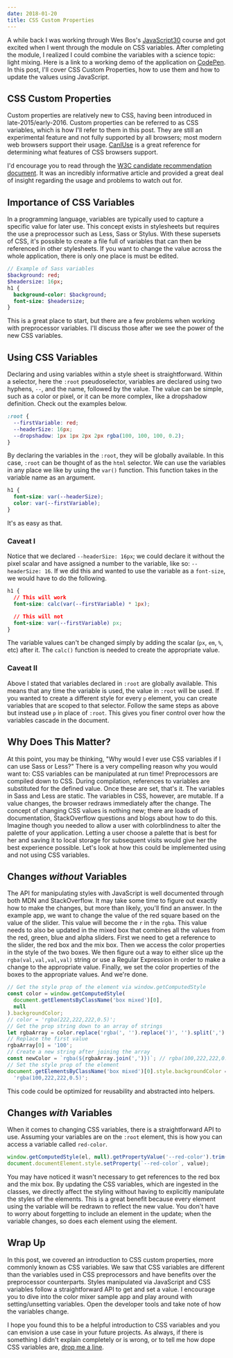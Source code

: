 ```yaml
---
date: 2018-01-20
title: CSS Custom Properties
---
```


A while back I was working through Wes Bos's [JavaScript30](https://javascript30.com/) course and got excited when I went through the module on CSS variables. After completing the module, I realized I could combine the variables with a science topic: light mixing. Here is a link to a working demo of the application on [CodePen](https://codepen.io/mfrazier/full/mpvXqN/). In this post, I'll cover CSS Custom Properties, how to use them and how to update the values using JavaScript.

## CSS Custom Properties

Custom properties are relatively new to CSS, having been introduced in late-2015/early-2016. Custom properties can be referred to as CSS variables, which is how I'll refer to them in this post. They are still an experimental feature and not fully supported by all browsers; most modern web browsers support their usage. [CanIUse](https://caniuse.com/#search=css-variables) is a great reference for determining what features of CSS browsers support.

I'd encourage you to read through the [W3C candidate recommendation document](https://www.w3.org/TR/css-variables/). It was an incredibly informative article and provided a great deal of insight regarding the usage and problems to watch out for.

## Importance of CSS Variables

In a programming language, variables are typically used to capture a specific value for later use. This concept exists in stylesheets but requires the use a preprocessor such as Less, Sass or Stylus. With these supersets of CSS, it's possible to create a file full of variables that can then be referenced in other stylesheets. If you want to change the value across the whole application, there is only one place is must be edited.

```sass
// Example of Sass variables
$background: red;
$headersize: 16px;
h1 {
  background-color: $background;
  font-size: $headersize;
}
```

This is a great place to start, but there are a few problems when working with preprocessor variables. I'll discuss those after we see the power of the new CSS variables.

## Using CSS Variables

Declaring and using variables within a style sheet is straightforward. Within a selector, here the `:root` pseudoselector, variables are declared using two hyphens, `--`, and the name, followed by the value. The value can be simple, such as a color or pixel, or it can be more complex, like a dropshadow definition. Check out the examples below.

```css
:root {
  --firstVariable: red;
  --headerSize: 16px;
  --dropshadow: 1px 1px 2px 2px rgba(100, 100, 100, 0.2);
}
```

By declaring the variables in the `:root`, they will be globally available. In this case, `:root` can be thought of as the `html` selector. We can use the variables in any place we like by using the `var()` function. This function takes in the variable name as an argument.

```css
h1 {
  font-size: var(--headerSize);
  color: var(--firstVariable);
}
```

It's as easy as that.

### Caveat I

Notice that we declared `--headerSize: 16px`; we could declare it without the pixel scalar and have assigned a number to the variable, like so: `--headerSize: 16`. If we did this and wanted to use the variable as a `font-size`, we would have to do the following.

```css
h1 {
  // This will work
  font-size: calc(var(--firstVariable) * 1px);

  // This will not
  font-size: var(--firstVariable) px;
}
```

The variable values can't be changed simply by adding the scalar (`px`, `em`, `%`, etc) after it. The `calc()` function is needed to create the appropriate value.

### Caveat II

Above I stated that variables declared in `:root` are globally available. This means that any time the variable is used, the value in `:root` will be used. If you wanted to create a different style for every `p` element, you can create variables that are scoped to that selector. Follow the same steps as above but instead use `p` in place of `:root`. This gives you finer control over how the variables cascade in the document.

## Why Does This Matter?

At this point, you may be thinking, "Why would I ever use CSS variables if I can use Sass or Less?" There is a very compelling reason why you would want to: CSS variables can be manipulated at run time!
Preprocessors are compiled down to CSS. During compilation, references to variables are substituted for the defined value. Once these are set, that's it. The variables in Sass and Less are static. The variables in CSS, however, are mutable. If a value changes, the browser redraws immediately after the change.
The concept of changing CSS values is nothing new; there are loads of documentation, StackOverflow questions and blogs about how to do this. Imagine though you needed to allow a user with colorblindness to alter the palette of your application. Letting a user choose a palette that is best for her and saving it to local storage for subsequent visits would give her the best experience possible. Let's look at how this could be implemented using and not using CSS variables.

## Changes _without_ Variables

The API for manipulating styles with JavaScript is well documented through both MDN and StackOverflow. It may take some time to figure out exactly how to make the changes, but more than likely, you'll find an answer. In the example app, we want to change the value of the red square based on the value of the slider. This value will become the `r` in the `rgba`. This value needs to also be updated in the mixed box that combines all the values from the red, green, blue and alpha sliders.
First we need to get a reference to the slider, the red box and the mix box. Then we access the color properties in the style of the two boxes. We then figure out a way to either slice up the `rgba(val,val,val,val)` string or use a Regular Expression in order to make a change to the appropriate value. Finally, we set the color properties of the boxes to the appropriate values. And we're done.

```javascript
// Get the style prop of the element via window.getComputedStyle
const color = window.getComputedStyle(
  document.getElementsByClassName('box mixed')[0],
  null
).backgroundColor;
// color = 'rgba(222,222,222,0.5)';
// Get the prop string down to an array of strings
let rgbaArray = color.replace('rgba(', '').replace(')', '').split(','); // [ '222', '222', '222', '0.5' ]
// Replace the first value
rgbaArray[0] = '100';
// Create a new string after joining the array
const newColor = `rgba(${rgbaArray.join(',')})`; // rgba(100,222,222,0.5)
// Set the style prop of the element
document.getElementsByClassName('box mixed')[0].style.backgroundColor =
  'rgba(100,222,222,0.5)';
```

This code could be optimized for reusability and abstracted into helpers.

## Changes _with_ Variables

When it comes to changing CSS variables, there is a straightforward API to use. Assuming your variables are on the `:root` element, this is how you can access a variable called `red-color`.

```javascript
window.getComputedStyle(el, null).getPropertyValue('--red-color').trim();
document.documentElement.style.setProperty(`--red-color`, value);
```

You may have noticed it wasn't necessary to get references to the red box and the mix box. By updating the CSS variables, which are ingested in the classes, we directly affect the styling without having to explicitly manipulate the styles of the elements. This is a great benefit because every element using the variable will be redrawn to reflect the new value. You don't have to worry about forgetting to include an element in the update; when the variable changes, so does each element using the element.

## Wrap Up

In this post, we covered an introduction to CSS custom properties, more commonly known as CSS variables. We saw that CSS variables are different than the variables used in CSS preprocessors and have benefits over the preprocessor counterparts. Styles manipulated via JavaScript and CSS variables follow a straightforward API to get and set a value. I encourage you to dive into the color mixer sample app and play around with setting/unsetting variables. Open the developer tools and take note of how the variables change.

I hope you found this to be a helpful introduction to CSS variables and you can envision a use case in your future projects. As always, if there is something I didn't explain completely or is wrong, or to tell me how dope CSS variables are, [drop me a line](mailto:me@mikedoescoding.com).

